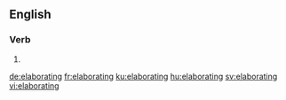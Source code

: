 ==English==

===Verb===
{{head|en|present participle}}

# {{present participle of|elaborate|lang=en|nocat=1}}

[[de:elaborating]]
[[fr:elaborating]]
[[ku:elaborating]]
[[hu:elaborating]]
[[sv:elaborating]]
[[vi:elaborating]]